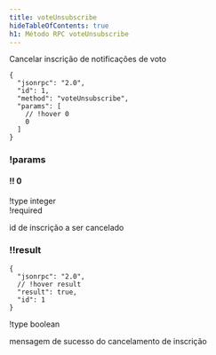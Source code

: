 ```yaml
---
title: voteUnsubscribe
hideTableOfContents: true
h1: Método RPC voteUnsubscribe
---
```


Cancelar inscrição de notificações de voto

<APIMethod>

```jsonc !!request
{
  "jsonrpc": "2.0",
  "id": 1,
  "method": "voteUnsubscribe",
  "params": [
    // !hover 0
    0
  ]
}
```

### !params

#### !! 0

!type integer  
!required

id de inscrição a ser cancelado

### !!result

```jsonc !response
{
  "jsonrpc": "2.0",
  // !hover result
  "result": true,
  "id": 1
}
```

!type boolean

mensagem de sucesso do cancelamento de inscrição

</APIMethod>
